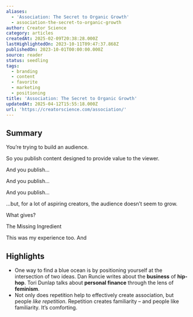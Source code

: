 ```yaml
---
aliases:
  - 'Association: The Secret to Organic Growth'
  - association-the-secret-to-organic-growth
author: Creator Science
category: articles
createdAt: 2025-02-09T20:38:28.000Z
lastHighlightedOn: 2023-10-11T09:47:37.868Z
publishedOn: 2023-10-01T00:00:00.000Z
source: reader
status: seedling
tags:
  - branding
  - content
  - favorite
  - marketing
  - positioning
title: 'Association: The Secret to Organic Growth'
updatedAt: 2025-04-12T15:55:18.000Z
url: 'https://creatorscience.com/association/'
---
```

## Summary

You’re trying to build an audience.

So you publish content designed to provide value to the viewer.

And you publish…

And you publish…

And you publish…

…but, for a lot of aspiring creators, the audience doesn’t seem to grow.

What gives?

The Missing Ingredient

This was my experience too. And

## Highlights

- One way to find a blue ocean is by positioning yourself at the intersection of two ideas. Dan Runcie writes about the **business** of **hip-hop**. Tori Dunlap talks about **personal finance** through the lens of **feminism**.
- Not only does repetition help to effectively create association, but people _like repetition_. Repetition creates familiarity – and people like familiarity. It’s comforting.
